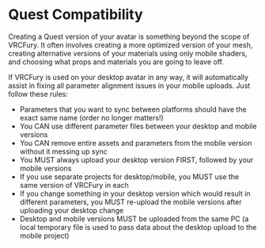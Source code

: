 # Quest Compatibility

Creating a Quest version of your avatar is something beyond the scope of VRCFury. It often involves creating a more
optimized version of your mesh, creating alternative versions of your materials using only mobile shaders,
and choosing what props and materials you are going to leave off.

If VRCFury is used on your desktop avatar in any way, it will automatically assist in fixing all parameter alignment issues
in your mobile uploads. Just follow these rules:

* Parameters that you want to sync between platforms should have the exact same name (order no longer matters!)
* You CAN use different parameter files between your desktop and mobile versions
* You CAN remove entire assets and parameters from the mobile version without it messing up sync
* You MUST always upload your desktop version FIRST, followed by your mobile versions
* If you use separate projects for desktop/mobile, you MUST use the same version of VRCFury in each
* If you change something in your desktop version which would result in different parameters, you MUST re-upload the mobile versions after uploading your desktop change
* Desktop and mobile versions MUST be uploaded from the same PC (a local temporary file is used to pass data about the desktop upload to the mobile project)

